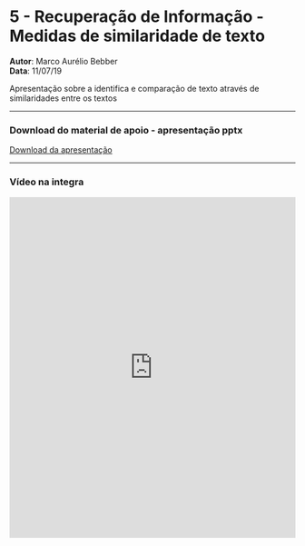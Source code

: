 
# 5 - Recuperação de Informação - Medidas de similaridade de texto
**Autor**: Marco Aurélio Bebber<br />
**Data**: 11/07/19

Apresentação sobre a identifica e comparação de texto através de similaridades entre os textos

--- 
### Download do material de apoio - apresentação pptx

<span>
    <a href="https://apoio.facil.com.br/files//Meetups/ppt/5.pptx">Download da apresentação</a>
</span>

---
### Vídeo na integra

<Bleed>
    <iframe width="100%" height="600" frameborder="0" allow="accelerometer; autoplay; clipboard-write; encrypted-media; gyroscope; picture-in-picture" allowfullscreen="true" webkitallowfullscreen="true" mozallowfullscreen="true" src='https://apoio.facil.com.br/files//Meetups/5/zoom_0.mp4'  ></iframe>    
</Bleed>


